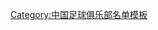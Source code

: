 {{Football squad with groups
|name=2012年中超分类名单天津
|bgcolor=#FFFFFF
|bordercolor=#808080
|textcolor=#002080
|title=[[天津泰达足球俱乐部|<span style="color:#002080">天津泰达</span>]] — [[2012年中国足球超级联赛|<span style="color:#002080">2012年</span>]][[中国足球超级联赛|<span style="color:#002080">中超联赛第 8 名</span>]]
|group1=全年参赛球员
|list1=<div>
{{Football squad2 player|no=1|name=[[宋振瑜]]}}
{{Football squad2 player|no=2|name=[[何杨]]}}
{{Football squad2 player|no=3|name=[[李洪洋]]}}
{{Football squad2 player|no=4|name={{flagicon|AUS}} [[米兰·苏萨克]]}}
{{Football squad2 player|no=5|name=[[李玮锋]]}}
{{Football squad2 player|no=6|name={{flagicon|ROM}} [[卢西恩·戈伊安|戈揚]]}}
{{Football squad2 player|no=7|name=[[李本舰]]}}
{{Football squad2 player|no=8|name=[[胡人天]]}}
{{Football squad2 player|no=9|name=[[周燎]]}}
{{Football squad2 player|no=10|name=[[王新欣]]<small>([[队长 (足球)|c]])</small>}}
{{Football squad2 player|no=11|name=[[姜晨]]}}
{{Football squad2 player|no=12|name=[[田旭]]}}
{{Football squad2 player|no=14|name=[[范志强 (足球运动员)|范志强]]}}
{{Football squad2 player|no=15|name=[[聊博超]]}}
{{Football squad2 player|no=17|name=[[惠家康]]}}
{{Football squad2 player|no=18|name=[[鄭津]]}}
{{Football squad2 player|no=19|name=[[聂涛]]}}
{{Football squad2 player|no=20|name=[[毛彪]]}}
{{Football squad2 player|no=21|name=[[陈涛 (足球运动员)|陈涛]]}}
{{Football squad2 player|no=23|name=[[芦哲宇]]}}
{{Football squad2 player|no=24|name=[[白岳峰]]}}
{{Football squad2 player|no=25|name=[[杨启鹏]]}}
{{Football squad2 player|no=26|name=[[曹阳]]}}
{{Football squad2 player|no=27|name=[[马磊磊]]}}
{{Football squad2 player|no=28|name={{flagicon|NLD}} [[舒尔特·阿尔斯|阿尔斯]]}}
{{Football squad2 player|no=29|name={{flagicon|MKD}} [[维利切·苏穆利科斯基]]}}
{{Football squad2 player|no=30|name=[[赵燕明]]}}
</div>
|group2=夏季转入球员
|list2=<div>
{{Football squad2 player|no=31|name={{flagicon|SRB}} [[弗拉基米尔·约万西奇|约万西奇]]}}
{{Football squad2 player|no=35|name=[[杜震宇]]}}
{{Football squad2 player|no=40|name=[[杜君鹏]]}}
{{Football squad2 player|no=41|name=[[赵英杰]]}}
</div>
|group3=夏季转出球员
|list3=<div>
{{Football squad2 player|no=16|name={{flagicon|ENG}} [[阿科普·索杰|索杰]]}}
</div>
|group4=主教练
|list4={{flagicon|CRO}} [[约西普·库泽|库泽]]<small>（至第 12 轮）</small>；{{flagicon|CRC}} {{flagicon|BRA}} [[亚历山德拉·吉马良斯|吉马良斯]]
}}
<noinclude>
{{DEFAULTSORT:Tianjin Teda F.C. Squad 2012}}
[[Category:中国足球俱乐部名单模板]]
</noinclude>